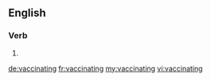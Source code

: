 
==English==

===Verb===
{{head|en}}

# {{present participle of|vaccinate}}

[[de:vaccinating]]
[[fr:vaccinating]]
[[my:vaccinating]]
[[vi:vaccinating]]
